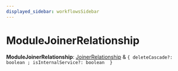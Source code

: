 ```yaml
---
displayed_sidebar: workflowsSidebar
---
```



# ModuleJoinerRelationship

 **ModuleJoinerRelationship**: [JoinerRelationship](workflows.JoinerRelationship.mdx) & ``{ deleteCascade?: boolean ; isInternalService?: boolean  }``
